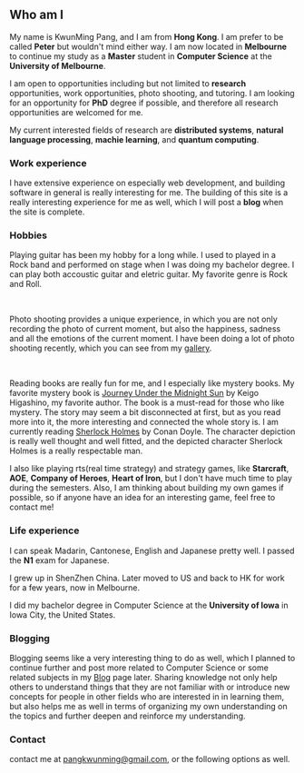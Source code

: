 ## Who am I

[comment]: # (add full-rounded photo of me here)

My name is KwunMing Pang, and I am from **Hong Kong**. I am prefer to be called **Peter** but wouldn't mind either way. 
I am now located in **Melbourne** to continue my study as a **Master** student 
in **Computer Science** at the **University of Melbourne**. 

I am open to opportunities including but not limited to **research** opportunities, work opportunities, photo shooting, and tutoring. 
I am looking for an opportunity for **PhD** degree if possible, and therefore all research opportunities are welcomed for me. 

My current interested fields of research are **distributed systems**, **natural language processing**, **machie learning**, and **quantum computing**. 

### Work experience

I have extensive experience on especially web development, and building software in general is really interesting for me. The building of this site is 
a really interesting experience for me as well, which I will post a **blog** when the site is complete. 

<PDFReader file="/assets/Peter_CV.pdf" />

### Hobbies

Playing guitar has been my hobby for a long while. I used to played in a Rock band and performed on stage when I was doing my bachelor degree. I can play both 
accoustic guitar and eletric guitar. My favorite genre is Rock and Roll. 

<VideoPlayer file="/assets/peter_here_comes.mp4" />

<br/>

Photo shooting provides a unique experience, in which you are not only recording the photo of current moment, 
but also the happiness, sadness and all the emotions of the current moment. 
I have been doing a lot of photo shooting recently, which you can see from my [gallery](/gallery). 

<NextImage src="/assets/2023-11-16-01.jpg"
    width={720}
    height={480}
    alt="doggo image"/>

<br/>

Reading books are really fun for me, and I especially like mystery books. 
My favorite mystery book is [Journey Under the Midnight Sun](https://www.goodreads.com/en/book/show/19256975) by Keigo Higashino, my favorite author. 
The book is a must-read for those who like mystery. The story may seem a bit disconnected at first, but as you read more into it, 
the more interesting and connected the whole story is. I am currently reading [Sherlock Holmes](https://sherlock-holm.es/) by Conan Doyle. 
The character depiction is really well thought and well fitted, 
and the depicted character Sherlock Holmes is a really respectable man. 

I also like playing rts(real time strategy) and strategy games, like **Starcraft**, **AOE**, **Company of Heroes**, **Heart of Iron**, but I don't have much 
time to play during the semesters. Also, I am thinking about building my own games if possible, so if anyone have an idea for an interesting game, feel free to contact me! 

### Life experience

I can speak Madarin, Cantonese, English and Japanese pretty well. I passed the **N1** exam for Japanese. 

I grew up in ShenZhen China. Later moved to US and back to HK for work for a few years, now in Melbourne. 

I did my bachelor degree in Computer Science at the **University of Iowa** in Iowa City, the United States. 

[comment]: # (USA high school, unique exp, different countries, being exposed to manifold culture, AUS HK China JAPAN USA, especially good culture acceptance. )

### Blogging

Blogging seems like a very interesting thing to do as well, which I planned to continue further and post more related to Computer Science or some related subjects
in my [Blog](/blog) page later. Sharing knowledge not only help others to understand things that they are not familiar with or introduce new concepts for people in other fields who 
are interested in in learning them, but also helps me as well in terms of organizing my own understanding on the topics and further deepen and reinforce my understanding. 

### Contact

contact me at [pangkwunming@gmail.com](mailto:pangkwunming@gmail.com), or the following options as well. 

<FollowMe col={false}/>
